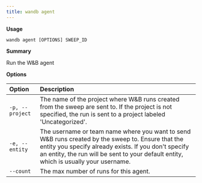 ---
title: wandb agent
---

**Usage**

`wandb agent [OPTIONS] SWEEP_ID`

**Summary**

Run the W&B agent


**Options**

| **Option** | **Description** |
| :--- | :--- |
| `-p, --project` | The name of the project where W&B runs created from the   sweep are sent to. If the project is not specified, the run is sent to a project labeled 'Uncategorized'. |
| `-e, --entity` | The username or team name where you want to send W&B   runs created by the sweep to. Ensure that the entity you specify already exists. If you don't specify an entity,   the run will be sent to your default entity, which is usually your username. |
| `--count` | The max number of runs for this agent. |



